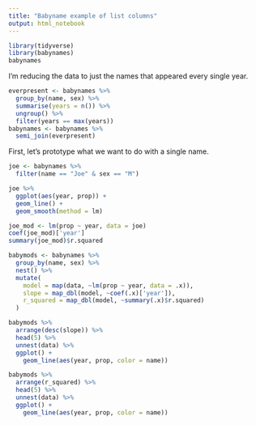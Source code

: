 ```yaml
---
title: "Babyname example of list columns"
output: html_notebook
---
```


```r
library(tidyverse)
library(babynames)
babynames
```

I'm reducing the data to just the names that appeared every single year.

```r
everpresent <- babynames %>% 
  group_by(name, sex) %>% 
  summarise(years = n()) %>% 
  ungroup() %>% 
  filter(years == max(years))
babynames <- babynames %>% 
  semi_join(everpresent)
```

First, let's prototype what we want to do with a single name.

```r
joe <- babynames %>% 
  filter(name == "Joe" & sex == "M")
```

```r
joe %>% 
  ggplot(aes(year, prop)) +
  geom_line() +
  geom_smooth(method = lm)
```

```r
joe_mod <- lm(prop ~ year, data = joe)
coef(joe_mod)['year']
summary(joe_mod)$r.squared
```

```r
babymods <- babynames %>% 
  group_by(name, sex) %>% 
  nest() %>% 
  mutate(
    model = map(data, ~lm(prop ~ year, data = .x)),
    slope = map_dbl(model, ~coef(.x)['year']),
    r_squared = map_dbl(model, ~summary(.x)$r.squared)
  )
```

```r
babymods %>% 
  arrange(desc(slope)) %>% 
  head(5) %>% 
  unnest(data) %>% 
  ggplot() +
    geom_line(aes(year, prop, color = name))
```

```r
babymods %>% 
  arrange(r_squared) %>% 
  head(5) %>% 
  unnest(data) %>% 
  ggplot() +
    geom_line(aes(year, prop, color = name))
```

